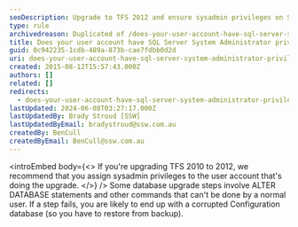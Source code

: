 ```yaml
---
seoDescription: Upgrade to TFS 2012 and ensure sysadmin privileges on SQL Server to avoid corrupted databases.
type: rule
archivedreason: Duplicated of /does-your-user-account-have-sql-server-system-administrator-privileges-in-sql-server
title: Does your user account have SQL Server System Administrator privileges in SQL Server?
guid: 0c942235-1cdb-489a-873b-cae7fdbb0d2d
uri: does-your-user-account-have-sql-server-system-administrator-privileges-in-sql-server1
created: 2015-08-12T15:57:43.000Z
authors: []
related: []
redirects:
  - does-your-user-account-have-sql-server-system-administrator-privileges-in-sql-server
lastUpdated: 2024-06-08T03:27:17.000Z
lastUpdatedBy: Brady Stroud [SSW]
lastUpdatedByEmail: bradystroud@ssw.com.au
createdBy: BenCull
createdByEmail: BenCull@ssw.com.au
---
```


<introEmbed
  body={<>
If you're upgrading TFS 2010 to 2012, we recommend that you assign sysadmin privileges to the user account that's doing the upgrade.
  </>}
/>
Some database upgrade steps involve ALTER DATABASE statements and other commands that can't be done by a normal user. If a step fails, you are likely to end up with a corrupted Configuration database (so you have to restore from backup).
